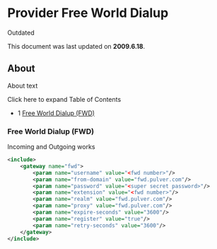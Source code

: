 
# Provider Free World Dialup 

 

Outdated

This document was last updated on **2009.6.18**.

## About

About text

Click here to expand Table of Contents

* 1 [Free World Dialup (FWD)](#free-world-dialup-fwd)

### Free World Dialup (FWD)

Incoming and Outgoing works 

```xml
<include>
	<gateway name="fwd">
    	<param name="username" value="<fwd number>"/>
		<param name="from-domain" value="fwd.pulver.com"/>
		<param name="password" value="<super secret password>"/>
		<param name="extension" value="<fwd number>"/>
		<param name="realm" value="fwd.pulver.com"/>
		<param name="proxy" value="fwd.pulver.com"/>
		<param name="expire-seconds" value="3600"/>
		<param name="register" value="true"/>
		<param name="retry-seconds" value="3600"/>
	</gateway>
</include>
```


